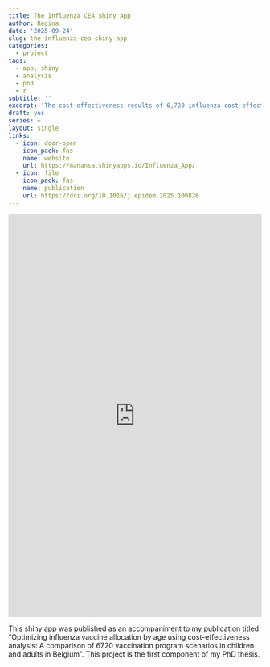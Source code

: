 ```yaml
---
title: The Influenza CEA Shiny App
author: Regina
date: '2025-09-24'
slug: the-influenza-cea-shiny-app
categories:
  - project
tags:
  - app, shiny
  - analysis
  - phd
  - r
subtitle: ''
excerpt: 'The cost-effectiveness results of 6,720 influenza cost-effectiveness scenarios'
draft: yes
series: ~
layout: single
links:
  - icon: door-open
    icon_pack: fas
    name: website
    url: https://manansa.shinyapps.io/Influenza_App/
  - icon: file
    icon_pack: fas
    name: publication
    url: https://doi.org/10.1016/j.epidem.2025.100826
---
```


<iframe height="800" width="100%" frameborder="no" src="https://manansa.shinyapps.io/Influenza_App/"> </iframe>

This shiny app was published as an accompaniment to my publication titled "Optimizing influenza vaccine allocation by age using cost-effectiveness analysis: A comparison of 6720 vaccination program scenarios in children and adults in Belgium". This project is the first component of my PhD thesis.